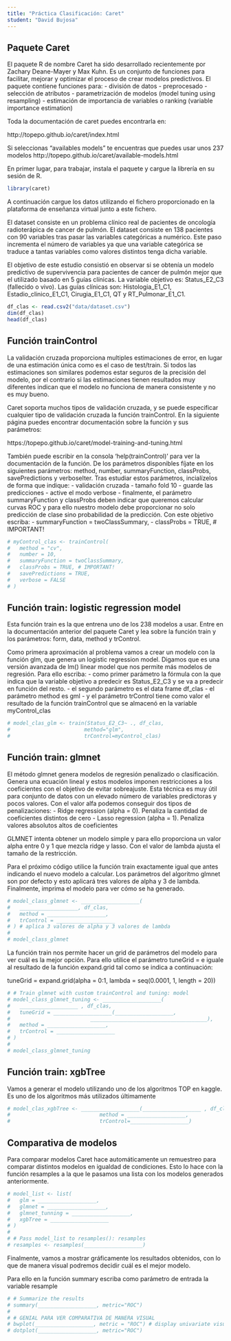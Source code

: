 ```yaml
---
title: "Práctica Clasificación: Caret"
student: "David Bujosa"
---
```



## Paquete Caret

El paquete R de nombre Caret ha sido desarrollado recientemente por Zachary Deane-Mayer y Max Kuhn. Es un conjunto de funciones para facilitar, mejorar y optimizar el proceso de crear modelos predictivos. El paquete contiene funciones para:
- división de datos
- preprocesado
- selección de atributos
- parametrización de modelos (model tuning using resampling)
- estimación de importancia de variables o ranking (variable importance estimation)

Toda la documentación de caret puedes encontrarla en:

http://topepo.github.io/caret/index.html

Si seleccionas "availables models" te encuentras que puedes usar unos 237 modelos http://topepo.github.io/caret/available-models.html


En primer lugar, para trabajar, instala el paquete y cargue la librería en su sesión de R. 

```r
library(caret)
```

A continuación cargue los datos utilizando el fichero proporcionado en la plataforma de enseñanza virtual junto a este fichero. 

El dataset consiste en un problema clínico real de pacientes de oncología radioterápica de cancer de pulmón. El dataset consiste en 138 pacientes con 90 variables tras pasar las variables categóricas a numérico. Este paso incrementa el número de variables ya que una variable categórica se traduce a tantas variables como valores distintos tenga dicha variable. 

El objetivo de este estudio consistió en observar si se obtenía un modelo predictivo de supervivencia para pacientes de cancer de pulmón mejor que el utilizado basado en 5 guías clínicas. La variable objetivo es: Status_E2_C3 (fallecido o vivo). Las guías clínicas son: Histologia_E1_C1, Estadio_clinico_E1_C1, Cirugia_E1_C1, QT y RT_Pulmonar_E1_C1. 


```r
df_clas <- read.csv2("data/dataset.csv")
dim(df_clas)
head(df_clas)
```


## Función trainControl

La validación cruzada proporciona multiples estimaciones de error, en lugar de una estimación única como es el caso de test/train. Si todos las estimaciones son similares podemos estar seguros de la precisión del modelo, por el contrario si las estimaciones tienen resultados muy diferentes indican que el modelo no funciona de manera consistente y no es muy bueno. 

Caret soporta muchos tipos de validación cruzada, y se puede especificar cualquier tipo de validación cruzada la función  trainControl. En la siguiente página puedes encontrar documentación sobre la función y sus parámetros:

https://topepo.github.io/caret/model-training-and-tuning.html

También puede escribir en la consola 'help(trainControl)' para ver la documentación de la función. De los parámetros disponibles fíjate en los siguientes parámetros: method, number, summaryFunction, classProbs, savePredictions y verboseIter. Tras estudiar estos parámetros, incialízelos de forma que indique: 
- validación cruzada 
- tamaño fold 10
- guarde las predicciones
- active el modo verbose
- finalmente, el parámetro summaryFunction y classProbs deben indicar que queremos calcular curvas ROC y para ello nuestro modelo debe proporcionar no solo predicción de clase sino probabilidad de la predicción. Con este objetivo escriba:
  - summaryFunction = twoClassSummary,
  - classProbs = TRUE, # IMPORTANT!
 
```r
# myControl_clas <- trainControl(
#   method = "cv",
#   number = 10,
#   summaryFunction = twoClassSummary,
#   classProbs = TRUE, # IMPORTANT!
#   savePredictions = TRUE,
#   verbose = FALSE
# )
```



## Función train: logistic regression model

Esta función train es la que entrena uno de los 238 modelos a usar. Entre en la documentación anterior del paquete Caret y lea sobre la función train y los parámetros: form, data, method y trControl.

Como primera aproximación al problema vamos a crear un modelo con la función glm, que genera un logistic regression model. Digamos que es una versión avanzada de lm() linear model que nos permite más modelos de regresión. Para ello escriba:
- como primer parámetro la fórmula con la que indica que la variable objetivo a predecir es Status_E2_C3 y se va a predecir en función del resto.
- el segundo parámetro es el data frame df_clas
- el parámetro method es gml
- y el parámetro trControl tiene como valor el resultado de la función trainControl que se almacenó en la variable myControl_clas


```r
# model_clas_glm <- train(Status_E2_C3~ ., df_clas,
#                        method="glm",
#                        trControl=myControl_clas)
```

## Función train: glmnet

El método glmnet genera modelos de regresión penalizado o clasificación. Genera una ecuación lineal y estos modelos imponen restricciones a los coeficientes con el objetivo de evitar sobreajuste. Esta técnica es muy útil para conjunto de datos con un elevado número de variables predictoras y pocos valores. Con el valor alfa podemos conseguir dos tipos de penalizaciones: 
- Ridge regression (alpha = 0). Penaliza la cantidad de coeficientes distintos de cero
- Lasso regression (alpha = 1). Penaliza valores absolutos altos de coeficientes

GLMNET intenta obtener un modelo simple y para ello proporciona un valor alpha entre 0 y 1 que mezcla ridge y lasso. Con el valor de lambda ajusta el tamaño de la restricción. 

Para el próximo código utilice la función train exactamente igual que antes indicando el nuevo modelo a calcular. Los parámetros del algoritmo glmnet son por defecto y esto aplicará tres valores de alpha y 3 de lambda. Finalmente, imprima el modelo para ver cómo se ha generado.

```r

# model_class_glmnet <- ___________________(
#   ___________________, df_clas,
#   method = ___________________,
#   trControl = ___________________
# ) # aplica 3 valores de alpha y 3 valores de lambda
# 
# model_class_glmnet

```

La función train nos permite hacer un grid de parámetros del modelo para ver cuál es la mejor opción. Para ello utilice el parámetro tuneGrid = e iguale al resultado de la función expand.grid tal como se indica a continuación: 

tuneGrid = expand.grid(alpha = 0:1,
                         lambda = seq(0.0001, 1, length = 20))

```r
# # Train glmnet with custom trainControl and tuning: model
# model_class_glmnet_tuning <- ___________________(
#   ___________________ , df_clas,
#   tuneGrid = ___________________(___________________,
#                          ______________________________________),
#   method = ___________________,
#   trControl = ___________________
# )
# 
# model_class_glmnet_tuning
```

## Función train: xgbTree

Vamos a generar el modelo utilizando uno de los algoritmos TOP en kaggle. Es uno de los algoritmos más utilizados últimamente

```r
# model_clas_xgbTree <- ___________________(___________________ , df_clas,
#                             method = ___________________,
#                             trControl=___________________)

```


## Comparativa de modelos

Para comparar modelos Caret hace automáticamente un remuestreo para comparar distintos modelos en igualdad de condiciones. Esto lo hace con la función resamples a la que le pasamos una lista con los modelos generados anteriormente.

```r
# model_list <- list(
#   glm = ___________________, 
#   glmnet = ___________________,
#   glmnet_tunning = ___________________,
#   xgbTree = ___________________
# )
# 
# # Pass model_list to resamples(): resamples
# resamples <- resamples(___________________)

```

Finalmente, vamos a mostrar gráficamente los resultados obtenidos, con lo que de manera visual podremos decidir cuál es el mejor modelo.

Para ello en la función summary escriba como parámetro de entrada la variable resample
```r
# # Summarize the results
# summary(___________________, metric="ROC")
# 
# # GENIAL PARA VER COMPARATIVA DE MANERA VISUAL
# bwplot(___________________, metric = "ROC") # display univariate visualizations of the resampling distributions
# dotplot(___________________, metric="ROC")


```


